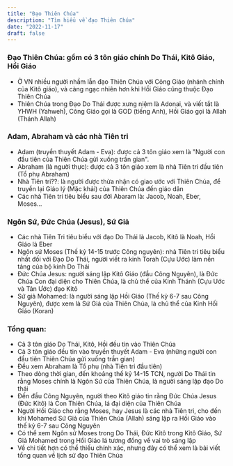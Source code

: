 ```yaml
---
title: "Đạo Thiên Chúa"
description: "Tìm hiểu về đạo Thiên Chúa"
date: "2022-11-17"
draft: false
---
```


### Đạo Thiên Chúa: gồm có 3 tôn giáo chính Do Thái, Kitô Giáo, Hồi Giáo

- Ở VN nhiều người nhầm lẫn đạo Thiên Chúa với Công Giáo (nhánh chính của Kitô giáo), và càng ngạc nhiên hơn khi Hồi Giáo cũng thuộc Đạo Thiên Chúa
- Thiên Chúa trong Đạo Do Thái được xưng niệm là Adonai, và viết tắt là YHWH (Yahweh), Công Giáo gọi là GOD (tiếng Anh), Hồi Giáo gọi là Allah (Thánh Allah)

### Adam, Abraham và các nhà Tiên tri

- Adam (truyền thuyết Adam - Eva): được cả 3 tôn giáo xem là "Người con đầu tiên của Thiên Chúa gửi xuống trần gian".
- Abraham (là người thực): được cả 3 tôn giáo xem là nhà Tiên tri đầu tiên (Tổ phụ Abraham)
- Nhà Tiên tri??: là người được thừa nhận có giao ước với Thiên Chúa, để truyền lại Giáo lý (Mặc khải) của Thiên Chúa đến giáo dân
- Các nhà Tiên tri tiêu biểu sau đời Abaram là: Jacob, Noah, Eber, Moses...

### Ngôn Sứ, Đức Chúa (Jesus), Sứ Giả

- Các nhà Tiên Tri tiêu biểu với đạo Do Thái là Jacob, Kitô là Noah, Hồi Giáo là Eber
- Ngôn sứ Moses (Thế kỷ 14-15 trước Công nguyên): nhà Tiên tri tiêu biểu nhất đối với Đạo Do Thái, người viết ra kinh Torah (Cựu Uớc) làm nền tảng của bộ kinh Do Thái
- Đức Chúa Jesus: người sáng lập Kitô Giáo (đầu Công Nguyên), là Đức Chúa Con đại diện cho Thiên Chúa, là chủ thể của Kinh Thánh (Cựu Uớc và Tân Ước) đạo Kitô
- Sứ giả Mohamed: là người sáng lập Hồi Giáo (Thế kỷ 6-7 sau Công Nguyên), được xem là Sứ Giả của Thiên Chúa, là chủ thể của Kinh Hối Giáo (Koran)

### Tổng quan:

- Cả 3 tôn giáo Do Thái, Kitô, Hồi đều tin vào Thiên Chúa
- Cả 3 tôn giáo đều tin vào truyền thuyết Adam - Eva (những người con đầu tiên Thiên Chúa gửi xuống trần gian)
- Đều xem Abraham là Tổ phụ (nhà Tiên tri đầu tiên)
- Theo dòng thời gian, đến khoảng thế kỷ 14-15 TCN, người Do Thái tin rằng Moses chính là Ngôn Sứ của Thiên Chúa, là người sáng lập đạo Do thái
- Đến đầu Công Nguyên, người theo Kitô giáo tin rằng Đức Chúa Jesus (Đức Kitô) là Con Thiên Chúa, lá đại diện của Thiên Chúa
- Người Hồi Giáo cho rằng Moses, hay Jesus là các nhà Tiên tri, cho đến khi Mohamed Sứ Giả của Thiên Chúa (Allah) sáng lập ra Hồi Giáo vào thế kỷ 6-7 sau Công Nguyên
- Có thể xem Ngôn sứ Moses trong Do Thái, Đức Kitô trong Kitô Giáo, Sứ Giả Mohamed trong Hồi Giáo lá tương đồng về vai trò sáng lập
- Về chi tiết hơn có thể thiếu chính xác, nhưng đây có thể xem là bài viết tổng quan về lịch sử đạo Thiên Chúa
